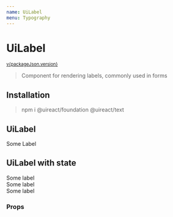 ```yaml
---
name: UiLabel
menu: Typography
---
```





# UiLabel

<sup>
  <a href="https://github.com/inavac182/ui-react/blob/main/packages/text/" target="_blank">
    v{packageJson.version}
  </a>
</sup>

> Component for rendering labels, commonly used in forms

## Installation

> npm i @uireact/foundation @uireact/text

## UiLabel

<Playground>
  <UiLabel>Some Label</UiLabel>
</Playground>

## UiLabel with state

<Playground>
  <UiLabel state="ERROR">Some label</UiLabel> <br />
  <UiLabel state="POSITIVE">Some label</UiLabel> <br />
  <UiLabel state="NEGATIVE">Some label</UiLabel> <br />
</Playground>

### Props

<Props of={UiLabel} />
